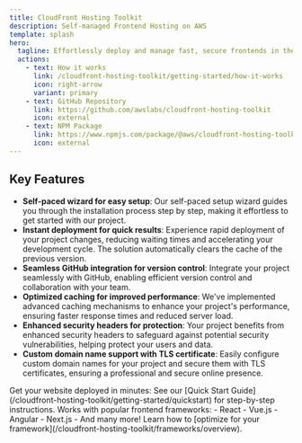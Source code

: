 ```yaml
---
title: CloudFront Hosting Toolkit
description: Self-managed Frontend Hosting on AWS
template: splash
hero:
  tagline: Effortlessly deploy and manage fast, secure frontends in the cloud 🚀☁️
  actions:
    - text: How it works
      link: /cloudfront-hosting-toolkit/getting-started/how-it-works
      icon: right-arrow
      variant: primary
    - text: GitHub Repository
      link: https://github.com/awslabs/cloudfront-hosting-toolkit
      icon: external
    - text: NPM Package
      link: https://www.npmjs.com/package/@aws/cloudfront-hosting-toolkit
      icon: external
---
```



## Key Features


- **Self-paced wizard for easy setup**: Our self-paced setup wizard guides you through the installation process step by step, making it effortless to get started with our project.
- **Instant deployment for quick results**: Experience rapid deployment of your project changes, reducing waiting times and accelerating your development cycle. The solution automatically clears the cache of the previous version.
- **Seamless GitHub integration for version control**: Integrate your project seamlessly with GitHub, enabling efficient version control and collaboration with your team.
- **Optimized caching for improved performance**: We've implemented advanced caching mechanisms to enhance your project's performance, ensuring faster response times and reduced server load.
- **Enhanced security headers for protection**: Your project benefits from enhanced security headers to safeguard against potential security vulnerabilities, helping protect your users and data.
- **Custom domain name support with TLS certificate**: Easily configure custom domain names for your project and secure them with TLS certificates, ensuring a professional and secure online presence.



<CardGrid>
  <Card title="Quick Start Guide" icon="rocket">
    Get your website deployed in minutes:
    See our [Quick Start Guide](/cloudfront-hosting-toolkit/getting-started/quickstart) for step-by-step instructions.
  </Card>
  <Card title="Framework Compatibility" icon="setting">
    Works with popular frontend frameworks:
    - React
    - Vue.js
    - Angular
    - Next.js
    - And many more!
    Learn how to [optimize for your framework](/cloudfront-hosting-toolkit/frameworks/overview).
  </Card>
</CardGrid>